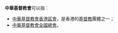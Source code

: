 '''中華基督教會'''可以指：

* [[中華基督教會香港區會|中華基督教會香港區會]]，是香港的[[基督教|基督教]]團體之一；
* [[中華基督教會全國總會|中華基督教會全國總會]]。

{{disambig|Cat=六字組織機構消歧義}}